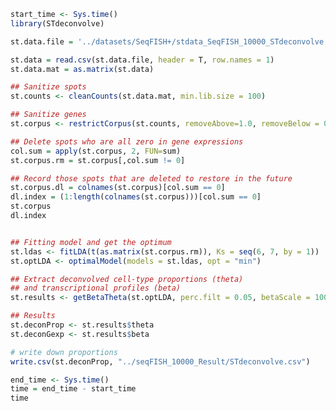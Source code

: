 ```{r}
start_time <- Sys.time()
library(STdeconvolve)

st.data.file = '../datasets/SeqFISH+/stdata_SeqFISH_10000_STdeconvolve.csv'

st.data = read.csv(st.data.file, header = T, row.names = 1)
st.data.mat = as.matrix(st.data)

## Sanitize spots
st.counts <- cleanCounts(st.data.mat, min.lib.size = 100)

## Sanitize genes
st.corpus <- restrictCorpus(st.counts, removeAbove=1.0, removeBelow = 0.05)

## Delete spots who are all zero in gene expressions
col.sum = apply(st.corpus, 2, FUN=sum)
st.corpus.rm = st.corpus[,col.sum != 0]

## Record those spots that are deleted to restore in the future
st.corpus.dl = colnames(st.corpus)[col.sum == 0]
dl.index = (1:length(colnames(st.corpus)))[col.sum == 0]
st.corpus
dl.index


## Fitting model and get the optimum
st.ldas <- fitLDA(t(as.matrix(st.corpus.rm)), Ks = seq(6, 7, by = 1))
st.optLDA <- optimalModel(models = st.ldas, opt = "min")

## Extract deconvolved cell-type proportions (theta) 
## and transcriptional profiles (beta)
st.results <- getBetaTheta(st.optLDA, perc.filt = 0.05, betaScale = 1000)

## Results
st.deconProp <- st.results$theta
st.deconGexp <- st.results$beta

# write down proportions
write.csv(st.deconProp, "../seqFISH_10000_Result/STdeconvolve.csv")

end_time <- Sys.time()
time = end_time - start_time
time
```